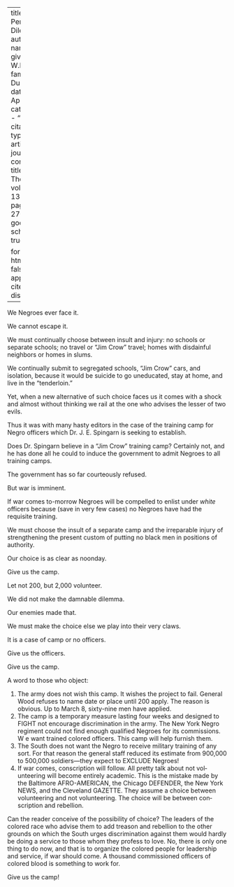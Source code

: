
---
title: 'The Perpetual Dilemma'
author:
  - name:
      given: W.E.B.
      family: Du Bois
date: Apr. 1917
categories: 
  - ""
citation: 
  type: article-journal
  container-title: The Crisis
  volume: 13
  issue: 6
  page: 270-271
google-scholar: true

format:
  html:
    toc: false
    appendix-cite-as: display
---


We Negroes ever face it.

We cannot escape it.

We must continually choose between insult and injury: no schools or separate schools; no travel or "Jim Crow" travel; homes with disdainful neighbors or homes in slums.

We continually submit to segregated schools, "Jim Crow" cars, and isolation, because it would be suicide to go uneducated, stay at home, and live in the "tenderloin."

Yet, when a new alternative of such choice faces us it comes with a shock and almost without thinking we rail at the one who advises the lesser of two evils.



Thus it was with many hasty edi­tors in the case of the training camp for Negro officers which Dr. J. E. Spingarn is seeking to establish.

Does Dr. Spingarn believe in a "Jim Crow" training camp? Certainly not, and he has done all he could to induce the government to admit Negroes to all training camps.

The government has so far courteously refused.

But war is imminent.

If war comes to-morrow Negroes will be compelled to enlist under *white* officers because (save in very few cases) no Negroes have had the requisite training.

We must choose the insult of a separate camp and the irreparable injury of strengthening the present custom of putting no black men in positions of authority.

Our choice is as clear as noonday.

Give us the camp.

Let not 200, but 2,000 volunteer.

We did not make the damnable dilemma.

Our enemies made that.

We must make the choice else we play into their very claws.

It is a case of camp or no officers.

Give us the officers.

Give us the camp.

A word to those who object:



1. The army does not wish this camp. It wishes the project to fail. General Wood refuses to name date or place until 200 apply. The reason is obvious. Up to March 8, sixty-nine men have applied.
2. The camp is a temporary measure lasting four weeks and designed to FIGHT not encourage discrimina­tion in the army. The New York Negro regiment could not find enough qualified Negroes for its commissions. W e want trained colored officers. This camp will help furnish them.
3. The South does not want the Negro to receive military training of any sort. For that reason the general staff reduced its estimate from 900,000 to 500,000 soldiers---they expect to EXCLUDE Negroes!
4. If war comes, conscription will follow. All pretty talk about not vol­unteering will become entirely aca­demic. This is the mistake made by the Baltimore AFRO-AMERICAN, the Chicago DEFENDER, the New York NEWS, and the Cleveland GAZETTE. They assume a choice between volunteering and not volunteer­ing. The choice will be between con­scription and rebellion.

Can the reader conceive of the pos­sibility of choice? The leaders of the colored race who advise them to add treason and rebellion to the other grounds on which the South urges discrimination against them would hardly be doing a service to those whom they profess to love. No, there is only one thing to do now, and that is to organize the colored people for leadership and service, if war should come. A thousand commissioned officers of colored blood is something to work for.

Give us the camp!

